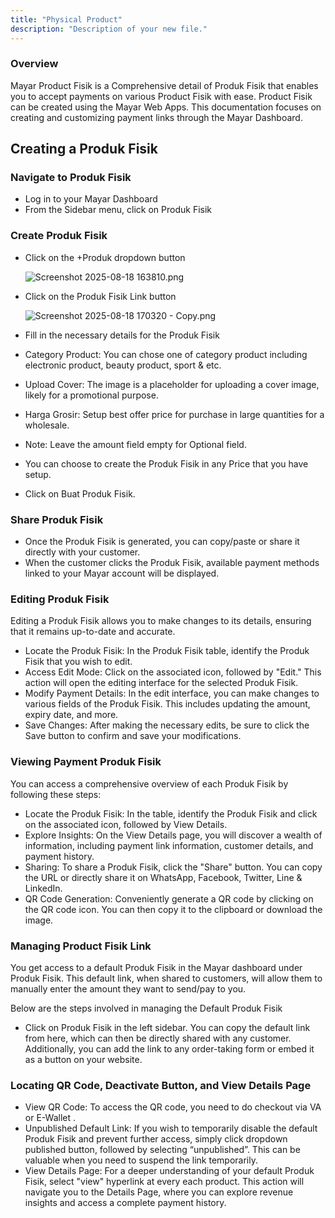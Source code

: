 ```yaml
---
title: "Physical Product"
description: "Description of your new file."
---
```


### Overview

Mayar Product Fisik is a Comprehensive detail of Produk Fisik that enables you to accept payments on various Product Fisik with ease. Product Fisik can be created using the Mayar Web Apps. This documentation focuses on creating and customizing payment links through the Mayar Dashboard.

## Creating a Produk Fisik

### Navigate to Produk Fisik

- Log in to your Mayar Dashboard
- From the Sidebar menu, click on Produk Fisik

### Create Produk Fisik

- Click on the \+Produk dropdown button

  ![Screenshot 2025-08-18 163810.png](/images/Screenshot2025-08-18163810.png)
- Click on the Produk Fisik Link button

  ![Screenshot 2025-08-18 170320 - Copy.png](/images/Screenshot2025-08-18170320-Copy.png)
- Fill in the necessary details for the Produk Fisik
- Category Product: You can chose one of category product including electronic product, beauty product, sport & etc.
- Upload Cover: The image is a placeholder for uploading a cover image, likely for a promotional purpose.
- Harga Grosir: Setup best offer price for purchase in large quantities for a wholesale.
- Note: Leave the amount field empty for Optional field.
- You can choose to create the Produk Fisik in any Price that you have setup.
- Click on Buat Produk Fisik.

### Share Produk Fisik

- Once the Produk Fisik is generated, you can copy/paste or share it directly with your customer.
- When the customer clicks the Produk Fisik, available payment methods linked to your Mayar account will be displayed.

### Editing Produk Fisik

Editing a Produk Fisik allows you to make changes to its details, ensuring that it remains up-to-date and accurate.

- Locate the Produk Fisik: In the Produk Fisik table, identify the Produk Fisik that you wish to edit.
- Access Edit Mode: Click on the associated icon, followed by "Edit." This action will open the editing interface for the selected Produk Fisik.
- Modify Payment Details: In the edit interface, you can make changes to various fields of the Produk Fisik. This includes updating the amount, expiry date, and more.
- Save Changes: After making the necessary edits, be sure to click the Save button to confirm and save your modifications.

### Viewing Payment Produk Fisik

You can access a comprehensive overview of each Produk Fisik by following these steps:

- Locate the Produk Fisik: In the table, identify the Produk Fisik and click on the associated icon, followed by View Details.
- Explore Insights: On the View Details page, you will discover a wealth of information, including payment link information, customer details, and payment history.
- Sharing: To share a Produk Fisik, click the "Share" button. You can copy the URL or directly share it on WhatsApp, Facebook, Twitter, Line & LinkedIn.
- QR Code Generation: Conveniently generate a QR code by clicking on the QR code icon. You can then copy it to the clipboard or download the image.

### Managing Product Fisik Link

You get access to a default Produk Fisik in the Mayar dashboard under Produk Fisik. This default link, when shared to customers, will allow them to manually enter the amount they want to send/pay to you.

Below are the steps involved in managing the Default Produk Fisik

- Click on Produk Fisik in the left sidebar. You can copy the default link from here, which can then be directly shared with any customer. Additionally, you can add the link to any order-taking form or embed it as a button on your website.

### Locating QR Code, Deactivate Button, and View Details Page

- View QR Code: To access the QR code, you need to do checkout via VA or E-Wallet .
- Unpublished Default Link: If you wish to temporarily disable the default Produk Fisik and prevent further access, simply click dropdown published button, followed by selecting “unpublished”. This can be valuable when you need to suspend the link temporarily.
- View Details Page: For a deeper understanding of your default Produk Fisik, select "view" hyperlink at every each product. This action will navigate you to the Details Page, where you can explore revenue insights and access a complete payment history.